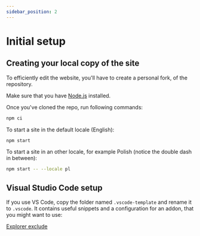 ```yaml
---
sidebar_position: 2
---
```


# Initial setup

## Creating your local copy of the site

To efficiently edit the website, you'll have to create a personal fork,
of the repository.

Make sure that you have [Node.js](https://nodejs.org) installed.

Once you've cloned the repo, run following commands:

```bash title="🔹 Performing clean install"
npm ci
```

To start a site in the default locale (English):
```bash
npm start
```

To start a site in an other locale, for example Polish (notice the double dash in between):

```bash
npm start -- --locale pl
```

## Visual Studio Code setup

If you use VS Code, copy the folder named `.vscode-template` and rename it to `.vscode`.
It contains useful snippets and a configuration for an addon, that you might want to use:

[Explorer exclude](https://marketplace.visualstudio.com/items?itemName=RedVanWorkshop.explorer-exclude-vscode-extension)
